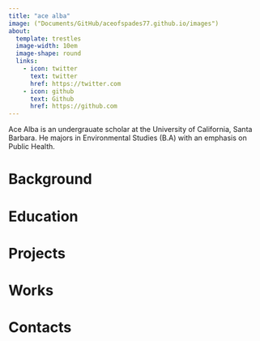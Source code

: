 ```yaml
---
title: "ace alba"
image: ("Documents/GitHub/aceofspades77.github.io/images")
about: 
  template: trestles
  image-width: 10em
  image-shape: round
  links:
    - icon: twitter
      text: twitter
      href: https://twitter.com
    - icon: github
      text: Github
      href: https://github.com
---
```


Ace Alba is an undergrauate scholar at the University of California, Santa Barbara. He majors in Environmental Studies (B.A) with an emphasis on Public Health.

# Background

# Education

# Projects

# Works

# Contacts

